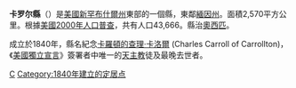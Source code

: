 {{noteTA
|G1=USState
|T=zh-hans:卡罗尔县 (新罕布什尔州); zh-hant:卡洛爾縣 (新罕布什爾州);
|1=zh-hans:卡罗尔; zh-hant:卡洛爾;
}}

{{Otheruses|卡洛爾縣|subject=美國新罕布什爾州的一個縣|other=同名的縣}}
<!--[[File:Map_of_New_Hampshire_highlighting_Carroll_County.svg|175px]]-->
{{Infobox U.S. County |
 county  = 卡洛爾縣|
 state = 新罕布夏州 |
 en county  = Carroll County|
 en state = New Hampshire |
 seal =  |
 map = Map of New Hampshire highlighting Carroll County.svg |
 map size = 100|
 founded = 1840年|
 seat = [[Ossipee,_New_Hampshire|Ossipee]] | 
 area = 2,570 [[km²|km²]] (992 [[square_mile|mi²]]) |
 area land = 2,419 km² (934 mi²) |
 area water = 151 km² (58 mi²) |
 area percentage = 5.89% |
 census yr = 2000|
 pop = 43,666 |
 density = 18|
 web =  |
|}}
'''卡罗尔縣'''（{{lang-en|Carroll County}}）是[[美國|美國]][[新罕布什爾州|新罕布什爾州]]東部的一個縣，東鄰[[緬因州|緬因州]]。面積2,570平方公里。根據[[美國2000年人口普查|美國2000年人口普查]]，共有人口43,666。縣治[[奧西匹|奧西匹]]。

成立於1840年，縣名紀念[[卡羅頓的查理·卡洛爾|卡羅頓的查理·卡洛爾]] (Charles Carroll of Carrollton)，《[[美國獨立宣言|美國獨立宣言]]》簽署者中唯一的[[天主教|天主教]]徒及最晚去世者。

{{New Hampshire}}

[[Category:新罕布什爾州行政區劃|C]]
[[Category:1840年建立的定居点|Category:1840年建立的定居点]]